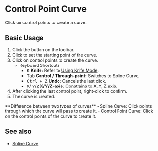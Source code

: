 
# Control Point Curve

<Reference shortcut="" command="Control Point Curve" button="Toolbar" buttonIcon='button-control-point-curve'/>

Click on control points to create a curve.

## Basic Usage

1. Click the <ButtonIcon type="button-control-point-curve" /> button on the toolbar.
2. Click to set the starting point of the curve.
3. Click on control points to create the curve.
   - <Kst>Keyboard Shortcuts</Kst>
      - <kbd>K</kbd> **Knife:** Refer to [Using Knife Mode](/tool/sketching-essentials#use-knife-mode).
      - <kbd>Tab</kbd> **Control / Through-point:** Switches to Spline Curve.
      - <kbd>Ctrl + Z</kbd> **Undo:** Cancels the last click.
      - <kbd>X</kbd>/ <kbd>Y</kbd>/<kbd>Z</kbd> **X/Y/Z-axis:** [Constrains to X, Y, Z axis](/tool/sketching-essentials#constrain-to-an-axis).
4. After clicking the last control point, right-click to confirm.
5. The curve is created.

<Callout type="info" emoji="💡">
**Difference between two types of curves**
- Spline Curve: Click points through which the curve will pass to create it.
- Control Point Curve: Click on the control points of the curve to create it.
</Callout>


<VideoPlayer fileName="spline-and-control-point-curve"/>

## See also
- [Spline Curve](spline-curve)